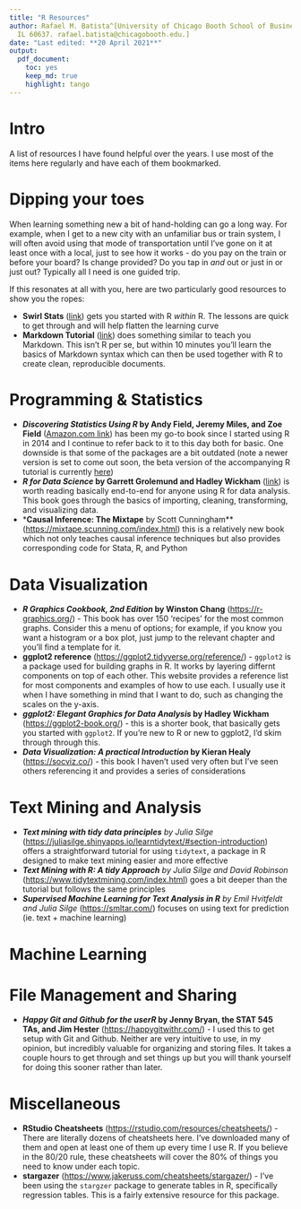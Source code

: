 ```yaml
---
title: "R Resources"
author: Rafael M. Batista^[University of Chicago Booth School of Business, Chicago,
  IL 60637. rafael.batista@chicagobooth.edu.]
date: "Last edited: **20 April 2021**"
output:
  pdf_document:
    toc: yes
    keep_md: true
    highlight: tango
---
```


\pagebreak

# Intro 

A list of resources I have found helpful over the years. I use most of the items here regularly and have each of them bookmarked. 


# Dipping your toes

When learning something new a bit of hand-holding can go a long way. For example, when I get to a new city with an unfamiliar bus or train system, I will often avoid using that mode of transportation until I've gone on it at least once with a local, just to see how it works - do you pay on the train or before your board? Is change provided? Do you tap in *and* out or just in or just out? Typically all I need is one guided trip. 

If this resonates at all with you, here are two particularly good resources to show you the ropes:

  * **Swirl Stats** ([link](https://swirlstats.com/)) gets you started with R *within* R. The lessons are quick to get through and will help flatten the learning curve
  * **Markdown Tutorial** ([link](https://www.markdowntutorial.com/)) does something similar to teach you Markdown. This isn't R per se, but within 10 minutes you'll learn the basics of Markdown syntax which can then be used together with R to create clean, reproducible documents. 
  
  

# Programming & Statistics

  * ***Discovering Statistics Using R* by Andy Field, Jeremy Miles, and Zoe Field** ([Amazon.com link](https://www.amazon.com/dp/B00HPZ4VVM/ref=cm_sw_em_r_mt_dp_U_STnREbTZY2G0S)) has been my go-to book since I started using R in 2014 and I continue to refer back to it to this day both for basic. One downside is that some of the packages are a bit outdated (note a newer version is set to come out soon, the beta version of the accompanying R tutorial is currently [here](https://www.discovr.rocks/))
  * ***R for Data Science* by Garrett Grolemund and Hadley Wickham** ([link](https://r4ds.had.co.nz/)) is worth reading basically end-to-end for anyone using R for data analysis. This book goes through the basics of importing, cleaning, transforming, and visualizing data.
  * ***Causal Inference: The Mixtape** by Scott Cunningham** (<https://mixtape.scunning.com/index.html>) this is a relatively new book which not only teaches causal inference techniques but also provides corresponding code for Stata, R, and Python
  
  
  
  
# Data Visualization

  * ***R Graphics Cookbook, 2nd Edition* by Winston Chang** (<https://r-graphics.org/>) - This book has over 150 'recipes' for the most common graphs. Consider this a menu of options; for example, if you know you want a histogram or a box plot, just jump to the relevant chapter and you'll find a template for it.
  * **ggplot2 reference** (<https://ggplot2.tidyverse.org/reference/>) - `ggplot2` is a package used for building graphs in R. It works by layering differnt components on top of each other. This website provides a reference list for most components and examples of how to use each. I usually use it when I have something in mind that I want to do, such as changing the scales on the y-axis.
  * ***ggplot2: Elegant Graphics for Data Analysis* by Hadley Wickham** (<https://ggplot2-book.org/>) - this is a shorter book, that basically gets you started with `ggplot2`. If you're new to R or new to ggplot2, I'd skim through through this. 
  * ***Data Visualization: A practical Introduction* by Kieran Healy** (<https://socviz.co/>) - this book I haven't used very often but I've seen others referencing it and provides a series of considerations 
  
  
# Text Mining and Analysis

  * ***Text mining with tidy data principles** by Julia Silge* (<https://juliasilge.shinyapps.io/learntidytext/#section-introduction>) offers a straightforward tutorial for using `tidytext`, a package in R designed to make text mining easier and more effective
  * ***Text Mining with R: A tidy Approach** by Julia Silge and David Robinson* (<https://www.tidytextmining.com/index.html>) goes a bit deeper than the tutorial but follows the same principles
  * ***Supervised Machine Learning for Text Analysis in R** by Emil Hvitfeldt and Julia Silge* (<https://smltar.com/>) focuses on using text for prediction (ie. text + machine learning)


# Machine Learning



# File Management and Sharing

  * ***Happy Git and Github for the userR* by Jenny Bryan, the STAT 545 TAs, and Jim Hester** (<https://happygitwithr.com/>) - I used this to get setup with Git and Github. Neither are very intuitive to use, in my opinion, but incredibly valuable for organizing and storing files. It takes a couple hours to get through and set things up but you will thank yourself for doing this sooner rather than later. 
  
  
  
# Miscellaneous

  * **RStudio Cheatsheets** (<https://rstudio.com/resources/cheatsheets/>) - There are literally dozens of cheatsheets here. I've downloaded many of them and open at least one of them up every time I use R. If you believe in the 80/20 rule, these cheatsheets will cover the 80\% of things you need to know under each topic.
  * **stargazer** (<https://www.jakeruss.com/cheatsheets/stargazer/>) - I've been using the `stargzer` package to generate tables in R, specifically regression tables. This is a fairly extensive resource for this package. 
  
